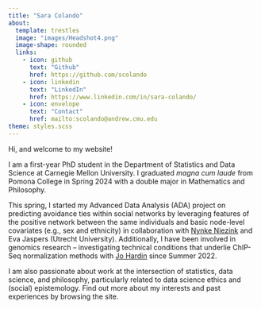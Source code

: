 ```yaml
---
title: "Sara Colando"
about:
  template: trestles
  image: "images/Headshot4.png"
  image-shape: rounded
  links:
    - icon: github
      text: "Github"
      href: https://github.com/scolando
    - icon: linkedin
      text: "LinkedIn"
      href: https://www.linkedin.com/in/sara-colando/
    - icon: envelope
      text: "Contact"
      href: mailto:scolando@andrew.cmu.edu
theme: styles.scss
---
```


Hi, and welcome to my website!

I am a first-year PhD student in the Department of Statistics and Data Science at Carnegie Mellon University. I graduated *magna cum laude* from Pomona College in Spring 2024 with a double major in Mathematics and Philosophy.

This spring, I started my Advanced Data Analysis (ADA) project on predicting avoidance ties within social networks by leveraging features of the positive network between the same individuals and basic node-level covariates (e.g., sex and ethnicity) in collaboration with [Nynke Niezink](https://www.stat.cmu.edu/~nynke/) and Eva Jaspers (Utrecht University). Additionally, I have been involved in genomics research -- investigating technical conditions that underlie ChIP-Seq normalization methods with [Jo Hardin](https://hardin47.netlify.app) since Summer 2022.

I am also passionate about work at the intersection of statistics, data science, and philosophy, particularly related to data science ethics and (social) epistemology. Find out more about my interests and past experiences by browsing the site.
